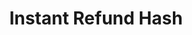 ---
title: 'Instant Refund Hash'
openapi: 'GET /orders/{order}/instant-refund-hash'
version: 1.0
--- 